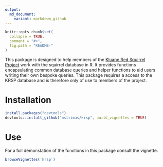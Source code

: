 ```yaml
---
output:
  md_document:
    variant: markdown_github
---
```


<!-- README.md is generated from README.rmd. Please edit that file -->

```r
knitr::opts_chunk$set(
  collapse = TRUE,
  comment = "#>",
  fig.path = "README-"
)
```

This package is designed to help members of the [Kluane Red Squirrel Project](http://redsquirrel.biology.ualberta.ca/) work with the squirrel database in R. It provides functions encapsulating common database queries and helper functions to aid users writing their own bespoke queries. This package requires a access to the KRSP database and is therefore only of use to members of the project.

# Installation

```r
install.packages("devtools")
devtools::install_github("mstrimas/krsp", build_vignettes = TRUE)
```

# Use

For a full demonstation of the functions in this package consult the vignette.

```r
browseVignettes('krsp')
```
